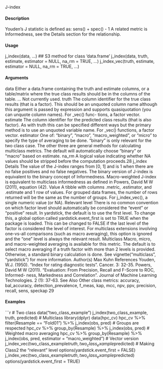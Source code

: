 
J-index

#### Description

Youden’s J statistic is defined as:
sens() + spec() - 1
A related metric is Informedness, see the Details section for the relationship.

#### Usage

j_index(data, ...)
## S3 method for class 'data.frame'
j_index(data, truth, estimate, estimator = NULL,
na_rm = TRUE, ...)
j_index_vec(truth, estimate, estimator = NULL, na_rm = TRUE, ...)

#### Arguments

data Either a data.frame containing the truth and estimate columns, or a table/matrix
where the true class results should be in the columns of the table.
... Not currently used.
truth The column identifier for the true class results (that is a factor). This should be
an unquoted column name although this argument is passed by expression and
supports quasiquotation (you can unquote column names). For _vec() func-
tions, a factor vector.
estimate The column identifier for the predicted class results (that is also factor). As
with truth this can be specified different ways but the primary method is to use
an unquoted variable name. For _vec() functions, a factor vector.
estimator One of: "binary", "macro", "macro_weighted", or "micro" to specify the
type of averaging to be done. "binary" is only relevant for the two class case.
The other three are general methods for calculating multiclass metrics. The
default will automatically choose "binary" or "macro" based on estimate.
na_rm A logical value indicating whether NA values should be stripped before the
computation proceeds.28
j_index
Details
The value of the J-index ranges from [0, 1] and is 1 when there are no false positives and no false
negatives.
The binary version of J-index is equivalent to the binary concept of Informedness. Macro-weighted
J-index is equivalent to multiclass informedness as defined in Powers, David M W (2011), equation
(42).
Value
A tibble with columns .metric, .estimator, and .estimate and 1 row of values.
For grouped data frames, the number of rows returned will be the same as the number of groups.
For j_index_vec(), a single numeric value (or NA).
Relevant level
There is no common convention on which factor level should automatically be considered the
"event" or "positive" result. In yardstick, the default is to use the first level. To change this, a
global option called yardstick.event_first is set to TRUE when the package is loaded. This can
be changed to FALSE if the last level of the factor is considered the level of interest. For multiclass
extensions involving one-vs-all comparisons (such as macro averaging), this option is ignored and
the "one" level is always the relevant result.
Multiclass
Macro, micro, and macro-weighted averaging is available for this metric. The default is to select
macro averaging if a truth factor with more than 2 levels is provided. Otherwise, a standard binary
calculation is done. See vignette("multiclass", "yardstick") for more information.
Author(s)
Max Kuhn
References
Youden, W.J. (1950). "Index for rating diagnostic tests". Cancer. 3: 32-35.
Powers, David M W (2011). "Evaluation: From Precision, Recall and F-Score to ROC, Informed-
ness, Markedness and Correlation". Journal of Machine Learning Technologies. 2 (1): 37-63.
See Also
Other class metrics: accuracy, bal_accuracy, detection_prevalence, f_meas, kap, mcc, npv,
ppv, precision, recall, sens, speckap
29

#### Examples
```r
# Two class
data("two_class_example")
j_index(two_class_example, truth, predicted)
# Multiclass
library(dplyr)
data(hpc_cv)
hpc_cv %>%
filter(Resample == "Fold01") %>%
j_index(obs, pred)
# Groups are respected
hpc_cv %>%
group_by(Resample) %>%
j_index(obs, pred)
# Weighted macro averaging
hpc_cv %>%
group_by(Resample) %>%
j_index(obs, pred, estimator = "macro_weighted")
# Vector version
j_index_vec(two_class_example$truth, two_class_example$predicted)
# Making Class2 the "relevant" level
options(yardstick.event_first = FALSE)
j_index_vec(two_class_example$truth, two_class_example$predicted)
options(yardstick.event_first = TRUE)
